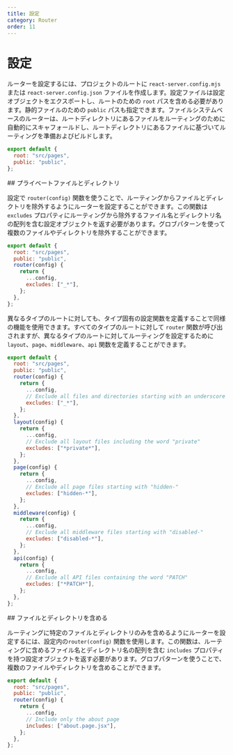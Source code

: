 ---
title: 設定
category: Router
order: 11
---


# 設定

ルーターを設定するには、プロジェクトのルートに `react-server.config.mjs` または `react-server.config.json` ファイルを作成します。設定ファイルは設定オブジェクトをエクスポートし、ルートのための `root` パスを含める必要があります。静的ファイルのための `public` パスも指定できます。ファイルシステムベースのルーターは、ルートディレクトリにあるファイルをルーティングのために自動的にスキャフォールドし、ルートディレクトリにあるファイルに基づいてルーティングを準備およびビルドします。

```js filename="react-server.config.mjs"
export default {
  root: "src/pages",
  public: "public",
};
```

<Link name="private-files-and-directories">
## プライベートファイルとディレクトリ
</Link>

設定で `router(config)` 関数を使うことで、ルーティングからファイルとディレクトリを除外するようにルーターを設定することができます。この関数は `excludes` プロパティにルーティングから除外するファイル名とディレクトリ名の配列を含む設定オブジェクトを返す必要があります。グロブパターンを使って複数のファイルやディレクトリを除外することができます。

```js filename="react-server.config.mjs"
export default {
  root: "src/pages",
  public: "public",
  router(config) {
    return {
      ...config,
      excludes: ["_*"],
    };
  },
};
```

異なるタイプのルートに対しても、タイプ固有の設定関数を定義することで同様の機能を使用できます。すべてのタイプのルートに対して `router` 関数が呼び出されますが、異なるタイプのルートに対してルーティングを設定するために `layout`、`page`、`middleware`、`api` 関数を定義することができます。

```js filename="react-server.config.mjs"
export default {
  root: "src/pages",
  public: "public",
  router(config) {
    return {
      ...config,
      // Exclude all files and directories starting with an underscore
      excludes: ["_*"],
    };
  },
  layout(config) {
    return {
      ...config,
      // Exclude all layout files including the word "private"
      excludes: ["*private*"],
    };
  },
  page(config) {
    return {
      ...config,
      // Exclude all page files starting with "hidden-"
      excludes: ["hidden-*"],
    };
  },
  middleware(config) {
    return {
      ...config,
      // Exclude all middleware files starting with "disabled-"
      excludes: ["disabled-*"],
    };
  },
  api(config) {
    return {
      ...config,
      // Exclude all API files containing the word "PATCH"
      excludes: ["*PATCH*"],
    };
  },
};
```

<Link name="include-files-and-directories">
## ファイルとディレクトリを含める
</Link>

ルーティングに特定のファイルとディレクトリのみを含めるようにルーターを設定するには、設定内の`router(config)` 関数を使用します。この関数は、ルーティングに含めるファイル名とディレクトリ名の配列を含む `includes` プロパティを持つ設定オブジェクトを返す必要があります。グロブパターンを使うことで、複数のファイルやディレクトリを含めることができます。

```js filename="react-server.config.mjs"
export default {
  root: "src/pages",
  public: "public",
  router(config) {
    return {
      ...config,
      // Include only the about page
      includes: ["about.page.jsx"],
    };
  },
};
```
